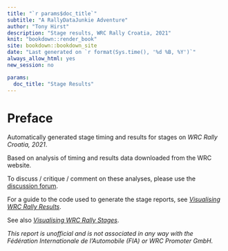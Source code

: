 ```yaml
---
title: "`r params$doc_title`"
subtitle: "A RallyDataJunkie Adventure"
author: "Tony Hirst"
description: "Stage results, WRC Rally Croatia, 2021"
knit: "bookdown::render_book"
site: bookdown::bookdown_site
date: "Last generated on `r format(Sys.time(), '%d %B, %Y')`"
always_allow_html: yes
new_session: no

params:
  doc_title: "Stage Results"
---
```


# Preface {-}

Automatically generated stage timing and results for stages on *WRC Rally Croatia, 2021*.

Based on analysis of timing and results data downloaded from the WRC website.

To discuss / critique / comment on these analyses, please use the [discussion forum](https://github.com/RallyDataJunkie/croatia_2021_timing/discussions/).

For a guide to the code used to generate the stage reports, see [*Visualising WRC Rally Results*](https://rallydatajunkie.com/visualising-wrc-rally-results).

See also [*Visualising WRC Rally Stages*](https://rallydatajunkie.com/visualising-rally-stages/).

*This report is unofficial and is not associated in any way with the Fédération Internationale de l’Automobile (FIA) or WRC Promoter GmbH.*